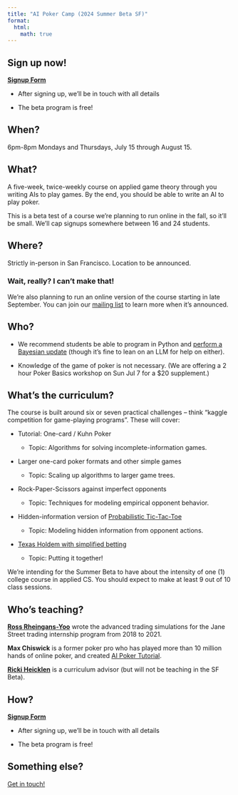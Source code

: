 ```yaml
---
title: "AI Poker Camp (2024 Summer Beta SF)"
format:
  html:
    math: true
---
```


::: {.callout-note appearance="default"}

## Sign up now! 

**[Signup Form](https://forms.gle/72yqxC3UpP9aa2wv7)**

- After signing up, we'll be in touch with all details

- The beta program is free! 

<!-- - The cost for the camp is $100 per person with an optional $20 pre-camp Poker Basics workshop.

- After signing up, we'll be in touch with all details including payment options. -->
:::

## When?
6pm-8pm Mondays and Thursdays, July 15 through August 15.

## What?
A five-week, twice-weekly course on applied game theory through you writing AIs to play games. By the end, you should be able to write an AI to play poker.

This is a beta test of a course we’re planning to run online in the fall, so it’ll be small. We’ll cap signups somewhere between 16 and 24 students.

## Where?
Strictly in-person in San Francisco. Location to be announced.

### Wait, really? I can’t make that!
We’re also planning to run an online version of the course starting in late September. You can join our [mailing list](https://docs.google.com/forms/d/e/1FAIpQLSep2wLWyYzyBt2tBxCjlhEzUmMfSu8iVRRT2Zs5C5GUf_F3gw/viewform) to learn more when it’s announced.

## Who?

- We recommend students be able to program in Python and [perform a Bayesian update](https://towardsdatascience.com/bayesian-updating-simply-explained-c2ed3e563588) (though it’s fine to lean on an LLM for help on either).

- Knowledge of the game of poker is not necessary. (We are offering a 2 hour Poker Basics workshop on Sun Jul 7 for a $20 supplement.)

## What’s the curriculum?
The course is built around six or seven practical challenges – think “kaggle competition for game-playing programs”. These will cover:

- Tutorial: One-card / Kuhn Poker

  - Topic: Algorithms for solving incomplete-information games.

- Larger one-card poker formats and other simple games

  - Topic: Scaling up algorithms to larger game trees.

- Rock-Paper-Scissors against imperfect opponents

  - Topic: Techniques for modeling empirical opponent behavior.

- Hidden-information version of [Probabilistic Tic-Tac-Toe](https://www.csun.io/2024/06/08/probabilistic-tic-tac-toe.html)

  - Topic: Modeling hidden information from opponent actions.

- [Texas Holdem with simplified betting](https://manifoldmarkets.notion.site/Rock-Paper-Scissors-Poker-a77d63a1537941ebb15f8f81194dbabb)
  - Topic: Putting it together!

We’re intending for the Summer Beta to have about the intensity of one (1) college course in applied CS. You should expect to make at least 9 out of 10 class sessions.

## Who’s teaching?
**[Ross Rheingans-Yoo](https://twitter.com/_rossry)** wrote the advanced trading simulations for the Jane Street trading internship program from 2018 to 2021.

**Max Chiswick** is a former poker pro who has played more than 10 million hands of online poker, and created [AI Poker Tutorial](https://aipokertutorial.com).

**[Ricki Heicklen](https://rickiheicklen.com/)** is a curriculum advisor (but will not be teaching in the SF Beta).

## How?
**[Signup Form](https://forms.gle/72yqxC3UpP9aa2wv7)**

- After signing up, we'll be in touch with all details

- The beta program is free! 

<!-- - The cost for the camp is $100 per person with an optional $20 pre-camp Poker Basics workshop on Sun Jul 7. -->

<!-- - After signing up, we'll be in touch with all details including payment options. If financially prohibitive, you can let us know and we’ll try to work something out. -->

## Something else?
[Get in touch!](mailto:info@poker.camp)